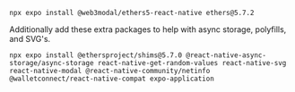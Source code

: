 
```
npx expo install @web3modal/ethers5-react-native ethers@5.7.2
```

Additionally add these extra packages to help with async storage, polyfills, and SVG's.

```
npx expo install @ethersproject/shims@5.7.0 @react-native-async-storage/async-storage react-native-get-random-values react-native-svg react-native-modal @react-native-community/netinfo @walletconnect/react-native-compat expo-application
```

<AdditionalExpo />
